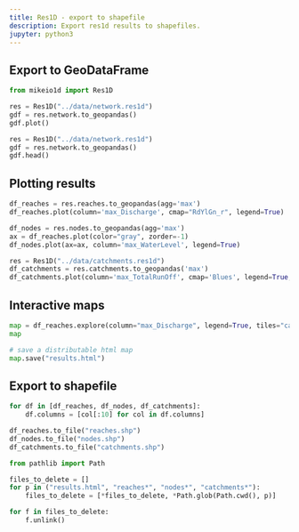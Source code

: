 ```yaml
---
title: Res1D - export to shapefile
description: Export res1d results to shapefiles. 
jupyter: python3
---
```

## Export to GeoDataFrame
```	python
from mikeio1d import Res1D
```

```	python
res = Res1D("../data/network.res1d")
gdf = res.network.to_geopandas()
gdf.plot()
```
```	python
res = Res1D("../data/network.res1d")
gdf = res.network.to_geopandas()
gdf.head()
```

## Plotting results
```	python
df_reaches = res.reaches.to_geopandas(agg='max')
df_reaches.plot(column='max_Discharge', cmap="RdYlGn_r", legend=True)
```
```	python
df_nodes = res.nodes.to_geopandas(agg='max')
ax = df_reaches.plot(color="gray", zorder=-1)
df_nodes.plot(ax=ax, column='max_WaterLevel', legend=True)
```

```	python
res = Res1D("../data/catchments.res1d")
df_catchments = res.catchments.to_geopandas('max')
df_catchments.plot(column='max_TotalRunOff', cmap='Blues', legend=True, alpha=0.75)
```

## Interactive maps
```	python
map = df_reaches.explore(column="max_Discharge", legend=True, tiles="cartodb positron", tooltip=["name", "max_Discharge"], popup=True)
map
```

```	python
# save a distributable html map
map.save("results.html")
```

## Export to shapefile
```	python
for df in [df_reaches, df_nodes, df_catchments]:
    df.columns = [col[:10] for col in df.columns]

df_reaches.to_file("reaches.shp")
df_nodes.to_file("nodes.shp")
df_catchments.to_file("catchments.shp")
```

::: {.hidden}
```	python
from pathlib import Path

files_to_delete = []
for p in ("results.html", "reaches*", "nodes*", "catchments*"):
    files_to_delete = [*files_to_delete, *Path.glob(Path.cwd(), p)]

for f in files_to_delete:
    f.unlink()
```	
:::
